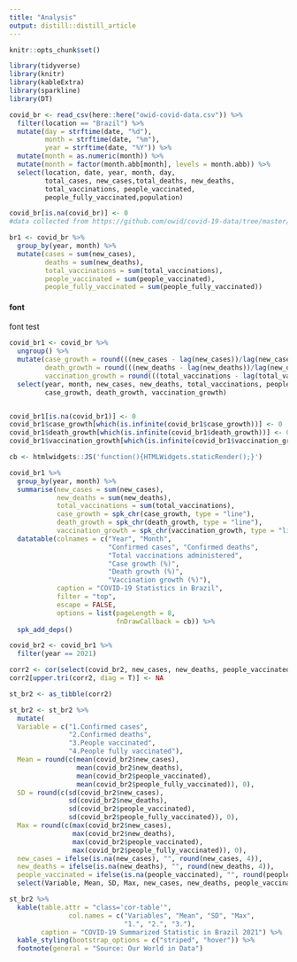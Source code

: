 ```yaml
---
title: "Analysis"
output: distill::distill_article
---
```


```r
knitr::opts_chunk$set()
```

```r
library(tidyverse)
library(knitr)
library(kableExtra)
library(sparkline)
library(DT)
```

```r
covid_br <- read_csv(here::here("owid-covid-data.csv")) %>%
  filter(location == "Brazil") %>%
  mutate(day = strftime(date, "%d"),
         month = strftime(date, "%m"),
         year = strftime(date, "%Y")) %>%
  mutate(month = as.numeric(month)) %>%
  mutate(month = factor(month.abb[month], levels = month.abb)) %>%
  select(location, date, year, month, day,
         total_cases, new_cases,total_deaths, new_deaths,
         total_vaccinations, people_vaccinated,
         people_fully_vaccinated,population)

covid_br[is.na(covid_br)] <- 0
#data collected from https://github.com/owid/covid-19-data/tree/master/public/data
```


```r


br1 <- covid_br %>%
  group_by(year, month) %>%
  mutate(cases = sum(new_cases),
         deaths = sum(new_deaths),
         total_vaccinations = sum(total_vaccinations),
         people_vaccinated = sum(people_vaccinated),
         people_fully_vaccinated = sum(people_fully_vaccinated))
```



#### font 

font test

```r
covid_br1 <- covid_br %>%
  ungroup() %>%
  mutate(case_growth = round(((new_cases - lag(new_cases))/lag(new_cases))*100,2),
         death_growth = round(((new_deaths - lag(new_deaths))/lag(new_deaths))*100,2),
         vaccination_growth = round(((total_vaccinations - lag(total_vaccinations))/lag(total_vaccinations))*100,2)) %>%
  select(year, month, new_cases, new_deaths, total_vaccinations, people_vaccinated, people_fully_vaccinated,
         case_growth, death_growth, vaccination_growth)


covid_br1[is.na(covid_br1)] <- 0
covid_br1$case_growth[which(is.infinite(covid_br1$case_growth))] <- 0
covid_br1$death_growth[which(is.infinite(covid_br1$death_growth))] <- 0
covid_br1$vaccination_growth[which(is.infinite(covid_br1$vaccination_growth))] <- 0
```

```r
cb <- htmlwidgets::JS('function(){HTMLWidgets.staticRender();}')

covid_br1 %>%
  group_by(year, month) %>%
  summarise(new_cases = sum(new_cases),
            new_deaths = sum(new_deaths),
            total_vaccinations = sum(total_vaccinations),
            case_growth = spk_chr(case_growth, type = "line"),
            death_growth = spk_chr(death_growth, type = "line"),
            vaccination_growth = spk_chr(vaccination_growth, type = "line")) %>%
  datatable(colnames = c("Year", "Month",
                         "Confirmed cases", "Confirmed deaths",
                         "Total vaccinations administered",
                         "Case growth (%)",
                         "Death growth (%)",
                         "Vaccination growth (%)"),
            caption = "COVID-19 Statistics in Brazil",
            filter = "top",
            escape = FALSE,
            options = list(pageLength = 8,
                           fnDrawCallback = cb)) %>%
  spk_add_deps()
```


```r
covid_br2 <- covid_br1 %>%
  filter(year == 2021)

corr2 <- cor(select(covid_br2, new_cases, new_deaths, people_vaccinated, people_fully_vaccinated))
corr2[upper.tri(corr2, diag = T)] <- NA

st_br2 <- as_tibble(corr2)

st_br2 <- st_br2 %>%
  mutate(
  Variable = c("1.Confirmed cases",
               "2.Confirmed deaths",
               "3.People vaccinated",
               "4.People fully vaccinated"),
  Mean = round(c(mean(covid_br2$new_cases),
                 mean(covid_br2$new_deaths),
                 mean(covid_br2$people_vaccinated),
                 mean(covid_br2$people_fully_vaccinated)), 0),
  SD = round(c(sd(covid_br2$new_cases),
               sd(covid_br2$new_deaths),
               sd(covid_br2$people_vaccinated),
               sd(covid_br2$people_fully_vaccinated)), 0),
  Max = round(c(max(covid_br2$new_cases),
                max(covid_br2$new_deaths),
                max(covid_br2$people_vaccinated),
                max(covid_br2$people_fully_vaccinated)), 0),
  new_cases = ifelse(is.na(new_cases), "", round(new_cases, 4)),
  new_deaths = ifelse(is.na(new_deaths), "", round(new_deaths, 4)),
  people_vaccinated = ifelse(is.na(people_vaccinated), "", round(people_vaccinated, 4))) %>%
  select(Variable, Mean, SD, Max, new_cases, new_deaths, people_vaccinated)
```


```r
st_br2 %>% 
  kable(table.attr = "class='cor-table'",
               col.names = c("Variables", "Mean", "SD", "Max",
                             "1.", "2.", "3."),
        caption = "COVID-19 Summarized Statistic in Brazil 2021") %>%
  kable_styling(bootstrap_options = c("striped", "hover")) %>%
  footnote(general = "Source: Our World in Data")
```






